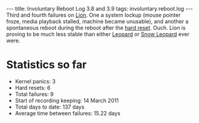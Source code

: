 ---
title: Involuntary Reboot Log 3.8 and 3.9
tags: involuntary.reboot.log
---
Third and fourth failures on [[Lion]]. One a system lockup (mouse pointer froze, media playback stalled, machine became unusable), and another a spontaneous reboot during the reboot after the [[hard reset]]. Ouch. Lion is proving to be much less stable than either [[Leopard]] or [[Snow Leopard]] ever were.

= Statistics so far =

* Kernel panics: 3
* Hard resets: 6
* Total failures: 9
* Start of recording keeping: 14 March 2011
* Total days to date: 137 days
* Average time between failures: 15.22 days

